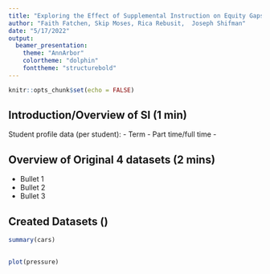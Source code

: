 ```yaml
---
title: "Exploring the Effect of Supplemental Instruction on Equity Gaps"
author: "Faith Fatchen, Skip Moses, Rica Rebusit,  Joseph Shifman"
date: "5/17/2022"
output: 
  beamer_presentation:
    theme: "AnnArbor"
    colortheme: "dolphin"
    fonttheme: "structurebold"
---
```


```r
knitr::opts_chunk$set(echo = FALSE)
```

## Introduction/Overview of SI (1 min)

Student profile data (per student):
- Term
- Part time/full time
- 

## Overview of Original 4 datasets (2 mins)

- Bullet 1
- Bullet 2
- Bullet 3

## Created Datasets  ()

```r
summary(cars)
```

## 

```r
plot(pressure)
```

